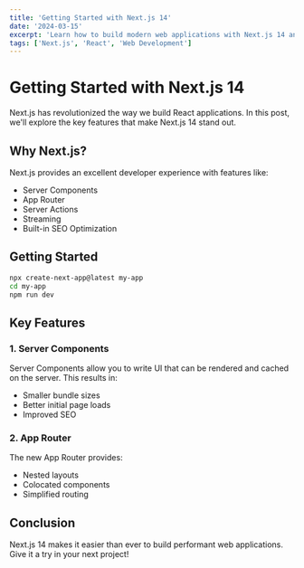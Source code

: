 ```yaml
---
title: 'Getting Started with Next.js 14'
date: '2024-03-15'
excerpt: 'Learn how to build modern web applications with Next.js 14 and its powerful features.'
tags: ['Next.js', 'React', 'Web Development']
---
```


# Getting Started with Next.js 14

Next.js has revolutionized the way we build React applications. In this post, we'll explore the key features that make Next.js 14 stand out.

## Why Next.js?

Next.js provides an excellent developer experience with features like:

- Server Components
- App Router
- Server Actions
- Streaming
- Built-in SEO Optimization

## Getting Started

```bash
npx create-next-app@latest my-app
cd my-app
npm run dev
```

## Key Features

### 1. Server Components

Server Components allow you to write UI that can be rendered and cached on the server. This results in:

- Smaller bundle sizes
- Better initial page loads
- Improved SEO

### 2. App Router

The new App Router provides:

- Nested layouts
- Colocated components
- Simplified routing

## Conclusion

Next.js 14 makes it easier than ever to build performant web applications. Give it a try in your next project!
